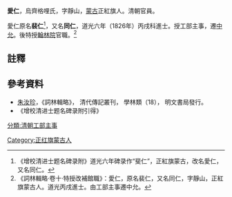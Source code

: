 {{otheruses|subject=清朝道光年間蒙古正紅旗翰林|other=其他同名人物|愛仁}}
'''愛仁'''，烏齊格哩氏，字靜山，[[蒙古族|蒙古]]正紅旗人。清朝官員。

愛仁原名'''裴仁'''<ref>《增校清进士题名碑录附》道光六年碑录作“斐仁”，正紅旗蒙古，改名愛仁，又名同仁。</ref>，又名'''同仁'''，道光六年（1826年）丙戌科進士。授工部主事，遷[[中允|中允]]。後特授[[翰林院|翰林院]]官職。<ref>《詞林輯略·卷十·特授改補館職》：愛仁，原名裴仁，又名同仁，字靜山，正紅旗蒙古人。道光丙戌進士。由工部主事遷中允。</ref>

==註釋==
{{reflist}}

==參考資料==
*[[朱汝珍|朱汝珍]]，《詞林輯略》， 清代傳記叢刊， 學林類（18）， 明文書局發行。
*《增校清进士题名碑录附引得》

{{道光六年丙戌科殿試金榜}}
{{特授改補館職翰林}}
{{DEFAULTSORT:Ai愛}}
[[分類:清朝工部主事|分類:清朝工部主事]]
[[Category:正红旗蒙古人|Category:正红旗蒙古人]]